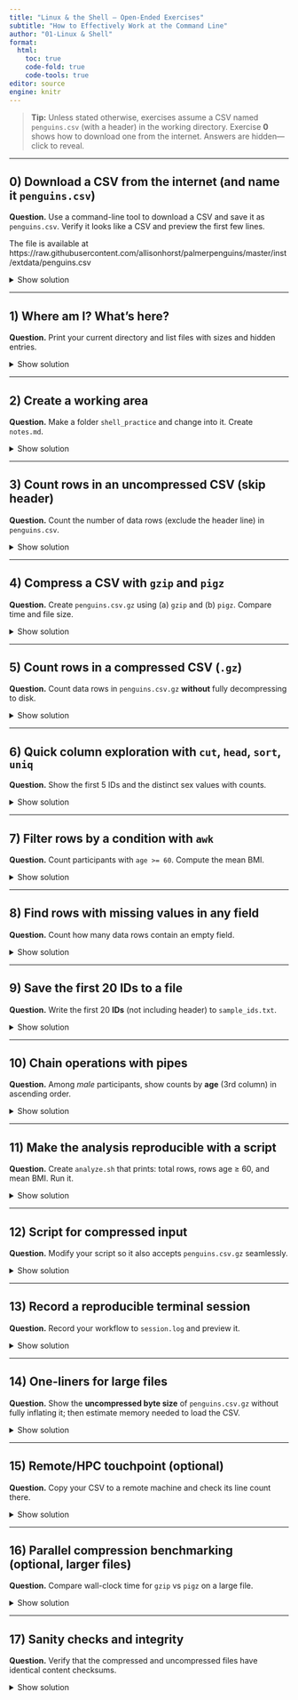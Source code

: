 ```yaml
---
title: "Linux & the Shell — Open-Ended Exercises"
subtitle: "How to Effectively Work at the Command Line"
author: "01-Linux & Shell"
format:
  html:
    toc: true
    code-fold: true
    code-tools: true
editor: source
engine: knitr
---
```


> **Tip:** Unless stated otherwise, exercises assume a CSV named `penguins.csv` (with a header) in the working directory. Exercise **0** shows how to download one from the internet. Answers are hidden—click to reveal.

---

## 0) Download a CSV from the internet (and name it `penguins.csv`)
**Question.** Use a command-line tool to download a CSV and save it as `penguins.csv`. Verify it looks like a CSV and preview the first few lines.

The file is available at https://raw.githubusercontent.com/allisonhorst/palmerpenguins/master/inst/extdata/penguins.csv



<details><summary>Show solution</summary>

```bash
# Using curl (follow redirects, write to file):
curl -L -o penguins.csv \
  https://raw.githubusercontent.com/allisonhorst/palmerpenguins/master/inst/extdata/penguins.csv

# Or using wget:
wget -O penguins.csv \
  https://raw.githubusercontent.com/allisonhorst/palmerpenguins/master/inst/extdata/penguins.csv

# (Optional) R from shell:
R -q -e "download.file('https://raw.githubusercontent.com/allisonhorst/palmerpenguins/master/inst/extdata/penguins.csv','penguins.csv', mode='wb')"

# (Optional) Python from shell:
python - <<'PY'
import urllib.request
url='https://raw.githubusercontent.com/allisonhorst/palmerpenguins/master/inst/extdata/penguins.csv'
urllib.request.urlretrieve(url, 'penguins.csv')
PY

# Basic checks
file penguins.csv
head -n 5 penguins.csv
wc -l penguins.csv   # total lines (incl. header)
```

Notes:
- `-L` (curl) follows redirects. `-O/-o` choose output filename.
- Use `head`, `wc -l`, and `cut -d',' -f1-5 | head` to quickly sanity-check.
</details>

---

## 1) Where am I? What’s here?
**Question.** Print your current directory and list files with sizes and hidden entries.

<details><summary>Show solution</summary>

```bash
pwd
ls -lha
```
</details>

---

## 2) Create a working area
**Question.** Make a folder `shell_practice` and change into it. Create `notes.md`.

<details><summary>Show solution</summary>

```bash
mkdir -p shell_practice && cd shell_practice
: > notes.md   # or: touch notes.md
```
</details>

---

## 3) Count rows in an **uncompressed** CSV (skip header)
**Question.** Count the number of data rows (exclude the header line) in `penguins.csv`.

<details><summary>Show solution</summary>

```bash
# total lines minus header
total=$(wc -l < penguins.csv)
echo $(( total - 1 ))

# or with tail:
tail -n +2 penguins.csv | wc -l
```
</details>

---

## 4) Compress a CSV with `gzip` and `pigz`
**Question.** Create `penguins.csv.gz` using (a) `gzip` and (b) `pigz`. Compare time and file size.

<details><summary>Show solution</summary>

```bash
# (a) Using gzip
time gzip -kf penguins.csv     # -k keep original, -f overwrite
ls -lh penguins.csv penguins.csv.gz

# (b) Using pigz (parallel gzip)
# If missing, install via your package manager (e.g., apt, brew, conda).
time pigz -kf penguins.csv
ls -lh penguins.csv penguins.csv.gz

# Inspect compressed vs uncompressed byte counts
gzip -l penguins.csv.gz
```

Notes:
- `pigz` uses multiple cores → faster on large files; compression ratio is the same algorithm as gzip.
</details>

---

## 5) Count rows in a **compressed** CSV (`.gz`)
**Question.** Count data rows in `penguins.csv.gz` **without** fully decompressing to disk.

<details><summary>Show solution</summary>

```bash
# Using gzip’s decompressor:
gzip -cd penguins.csv.gz | tail -n +2 | wc -l

# Using pigz if available:
pigz -dc penguins.csv.gz | tail -n +2 | wc -l

# Using zcat (often symlinked to gzip -cd):
zcat penguins.csv.gz | tail -n +2 | wc -l
```

Why: `-c` writes to stdout; `-d` decompresses. `tail -n +2` skips the header.
</details>

---

## 6) Quick column exploration with `cut`, `head`, `sort`, `uniq`
**Question.** Show the first 5 IDs and the distinct sex values with counts.

<details><summary>Show solution</summary>

```bash
head -n 6 penguins.csv | cut -d',' -f1      # header + first 5 IDs
cut -d',' -f2 penguins.csv | tail -n +2 | sort | uniq -c
```
</details>

---

## 7) Filter rows by a condition with `awk`
**Question.** Count participants with `age >= 60`. Compute the mean BMI.

<details><summary>Show solution</summary>

```bash
# age >= 60 (age is 3rd column)
awk -F',' 'NR>1 && $3 >= 60 {c++} END{print c+0}' penguins.csv

# mean BMI (4th column)
awk -F',' 'NR>1 {s+=$4; n++} END{print s/n}' penguins.csv
```
</details>

---

## 8) Find rows with missing values in **any** field
**Question.** Count how many data rows contain an empty field.

<details><summary>Show solution</summary>

```bash
# simple heuristic: consecutive delimiters or trailing comma
grep -E ',,' penguins.csv | wc -l
# more thorough (detect empty at start/end or middle):
awk -F',' 'NR>1{for(i=1;i<=NF;i++) if($i==""){m++ ; break}} END{print m+0}' penguins.csv
```
</details>

---

## 9) Save the first 20 IDs to a file
**Question.** Write the first 20 **IDs** (not including header) to `sample_ids.txt`.

<details><summary>Show solution</summary>

```bash
tail -n +2 penguins.csv | cut -d',' -f1 | head -n 20 > sample_ids.txt
wc -l sample_ids.txt   # should be 20
```
</details>

---

## 10) Chain operations with pipes
**Question.** Among *male* participants, show counts by **age** (3rd column) in ascending order.

<details><summary>Show solution</summary>

```bash
awk -F',' 'NR>1 && $2=="male"{print $3}' penguins.csv | sort -n | uniq -c
```
</details>

---

## 11) Make the analysis reproducible with a script
**Question.** Create `analyze.sh` that prints: total rows, rows age ≥ 60, and mean BMI. Run it.

<details><summary>Show solution</summary>

```bash
cat > analyze.sh << 'EOF'
#!/usr/bin/env bash
set -euo pipefail

csv="${1:-penguins.csv}"

echo "File: $csv"
echo -n "Total data rows: "
tail -n +2 "$csv" | wc -l

echo -n "Age >= 60 rows: "
awk -F',' 'NR>1 && $3 >= 60 {c++} END{print c+0}' "$csv"

echo -n "Mean BMI: "
awk -F',' 'NR>1 {s+=$4; n++} END{print s/n}' "$csv"
EOF

chmod +x analyze.sh
./analyze.sh penguins.csv
```
</details>

---

## 12) Script for **compressed** input
**Question.** Modify your script so it also accepts `penguins.csv.gz` seamlessly.

<details><summary>Show solution</summary>

```bash
cat > analyze_any.sh << 'EOF'
#!/usr/bin/env bash
set -euo pipefail
f="${1:-penguins.csv}"

stream() {
  case "$f" in
    *.gz)  gzip -cd "$f" ;;
    *)     cat "$f" ;;
  esac
}

# Skip header once:
data="$(stream | tail -n +2)"

echo "File: $f"
echo "Total data rows: $(printf "%s\n" "$data" | wc -l)"
echo "Age >= 60 rows: $(printf "%s\n" "$data" | awk -F',' '$3>=60{c++} END{print c+0}')"
echo "Mean BMI: $(printf "%s\n" "$data" | awk -F',' '{s+=$4; n++} END{print s/n}')"
EOF

chmod +x analyze_any.sh
./analyze_any.sh penguins.csv.gz
```
</details>

---

## 13) Record a reproducible terminal session
**Question.** Record your workflow to `session.log` and preview it.

<details><summary>Show solution</summary>

```bash
script -q session.log
# …run a few commands…
exit
less session.log
```
</details>

---

## 14) One-liners for large files
**Question.** Show the **uncompressed byte size** of `penguins.csv.gz` without fully inflating it; then estimate memory needed to load the CSV.

<details><summary>Show solution</summary>

```bash
# Uncompressed and compressed sizes (bytes):
gzip -l penguins.csv.gz

# Rough row count without header (streaming):
rows=$(gzip -cd penguins.csv.gz | tail -n +2 | wc -l)
echo "Rows: $rows"
```

Notes:
- `gzip -l` reports compressed and uncompressed sizes; not row count.
- Memory needs depend on parsing overhead; this is only an order-of-magnitude check.
</details>

---

## 15) Remote/HPC touchpoint (optional)
**Question.** Copy your CSV to a remote machine and check its line count there.

<details><summary>Show solution</summary>

```bash
scp penguins.csv user@server:~/data/
ssh user@server 'wc -l ~/data/penguins.csv'
```
</details>

---

## 16) Parallel compression benchmarking (optional, larger files)
**Question.** Compare wall-clock time for `gzip` vs `pigz` on a large file.

<details><summary>Show solution</summary>

```bash
# Create a larger file by duplication (demo only):
awk 'NR==1 || FNR>1' penguins.csv penguins.csv penguins.csv penguins.csv penguins.csv \
  > big.csv   # header from first file, rest skip header

# Benchmark (prints elapsed time)
/usr/bin/time -f "gzip: %E" gzip -kf big.csv
/usr/bin/time -f "pigz: %E" pigz -kf big.csv
ls -lh big.csv big.csv.gz
```
</details>

---

## 17) Sanity checks and integrity
**Question.** Verify that the compressed and uncompressed files have identical content checksums.

<details><summary>Show solution</summary>

```bash
md5sum penguins.csv
gzip -c penguins.csv | md5sum       # checksum of compressed stream (different)
gzip -cd penguins.csv.gz | md5sum   # checksum of decompressed content stream
# To compare content equality:
md5sum penguins.csv > a.md5
gzip -cd penguins.csv.gz | md5sum > b.md5
diff a.md5 b.md5   # no output => identical content
```

Explanation: the compressed file’s checksum differs, but the **decompressed content** checksum should match the original.
</details>

